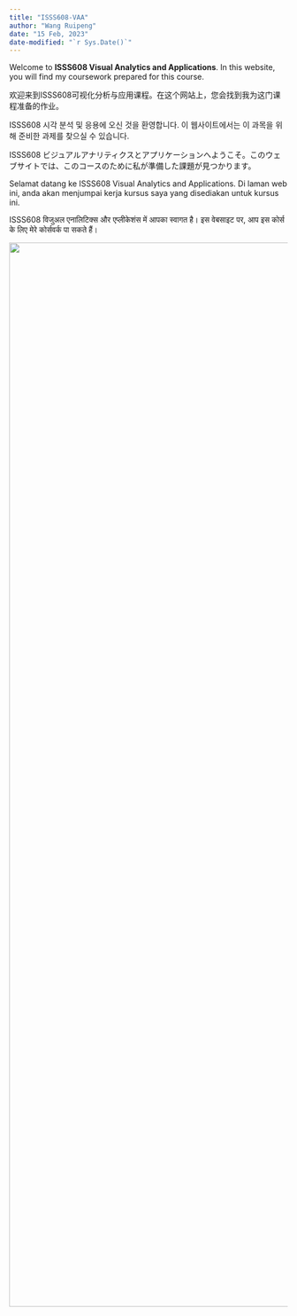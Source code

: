 ```yaml
---
title: "ISSS608-VAA"
author: "Wang Ruipeng"
date: "15 Feb, 2023"
date-modified: "`r Sys.Date()`"
---
```


Welcome to **ISSS608 Visual Analytics and Applications**. In this website, you will find my coursework prepared for this course.

欢迎来到ISSS608可视化分析与应用课程。在这个网站上，您会找到我为这门课程准备的作业。

ISSS608 시각 분석 및 응용에 오신 것을 환영합니다. 이 웹사이트에서는 이 과목을 위해 준비한 과제를 찾으실 수 있습니다.

ISSS608 ビジュアルアナリティクスとアプリケーションへようこそ。このウェブサイトでは、このコースのために私が準備した課題が見つかります。

Selamat datang ke ISSS608 Visual Analytics and Applications. Di laman web ini, anda akan menjumpai kerja kursus saya yang disediakan untuk kursus ini.

ISSS608 विजुअल एनालिटिक्स और एप्लीकेशंस में आपका स्वागत है। इस वेबसाइट पर, आप इस कोर्स के लिए मेरे कोर्सवर्क पा सकते हैं।

![](iu.jpeg){width="1920"}
